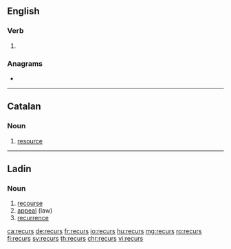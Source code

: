 ==English==

===Verb===
{{head|en|verb form}}

# {{en-third-person singular of|recur}}

===Anagrams===
* {{l|en|curers}}

----

==Catalan==

===Noun===
{{ca-noun|m}}

# [[resource]]

----

==Ladin==

===Noun===
{{lld-noun|m|recursc}}

# [[recourse]]
# [[appeal]] (law)
# [[recurrence]]

[[ca:recurs]]
[[de:recurs]]
[[fr:recurs]]
[[io:recurs]]
[[hu:recurs]]
[[mg:recurs]]
[[ro:recurs]]
[[fi:recurs]]
[[sv:recurs]]
[[th:recurs]]
[[chr:recurs]]
[[vi:recurs]]